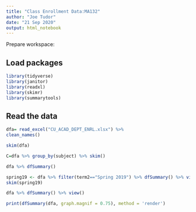 ```yaml
---
title: "Class Enrollment Data:MA132"
author: "Joe Tudor"
date: "21 Sep 2020"
output: html_notebook
---
```


Prepare workspace:

## Load packages

```r
library(tidyverse)
library(janitor)
library(readxl)
library(skimr)
library(summarytools)
```

## Read the data

```r
dfa= read_excel("CU_ACAD_DEPT_ENRL.xlsx") %>%
clean_names()
```

```r
skim(dfa)
```
```r
C=dfa %>% group_by(subject) %>% skim()
```




```r
dfa %>% dfSummary()
```


```r
spring19 <- dfa %>% filter(term2=="Spring 2019") %>% dfSummary() %>% view()
skim(spring19)
```


```r
dfa %>% dfSummary() %>% view()
```


```r
print(dfSummary(dfa, graph.magnif = 0.75), method = 'render')
```


